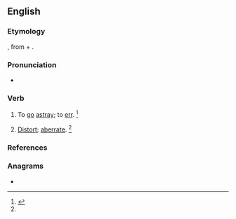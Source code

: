 ==English==

===Etymology===
{{der|en|la|aberrō||go astray; err}}, from {{m|la|ab||from, away from}} + {{m|la|errō||stray}}.

===Pronunciation===
* {{a|US}} {{IPA|/əˈbɜɹ/|lang=en}}

===Verb===
{{en-verb}}

# {{lb|en|intransitive|obsolete}} To [[go]] [[astray]]; to [[err]]. {{defdate|Attested from the mid 16<sup>th</sup> century until the mid 17<sup>th</sup> century.}}<ref name=SOED>{{R:SOED5|page=3}}</ref>
# {{lb|en|transitive|rare}} [[distort|Distort]]; [[aberrate]]. {{defdate|First attested in the late 19<sup>th</sup> century.}}<ref name=SOED/>

===References===
<references/>

===Anagrams===
* {{anagrams|en|Barre|Berra|Raber|barer|barre|rebar}}